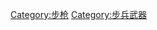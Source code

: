 {{Commons category|Carbines}}
{{Catmore}}

[[Category:步枪|Category:步枪]]
[[Category:步兵武器|Category:步兵武器]]